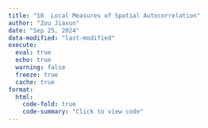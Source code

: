 ```yaml
---
title: "10  Local Measures of Spatial Autocorrelation"
author: "Zou Jiaxun"
date: "Sep 25, 2024"
data-modified: "last-modified"
execute: 
  eval: true
  echo: true
  warning: false
  freeze: true
  cache: true
format:
  html:
    code-fold: true
    code-summary: "Click to view code"
---
```

